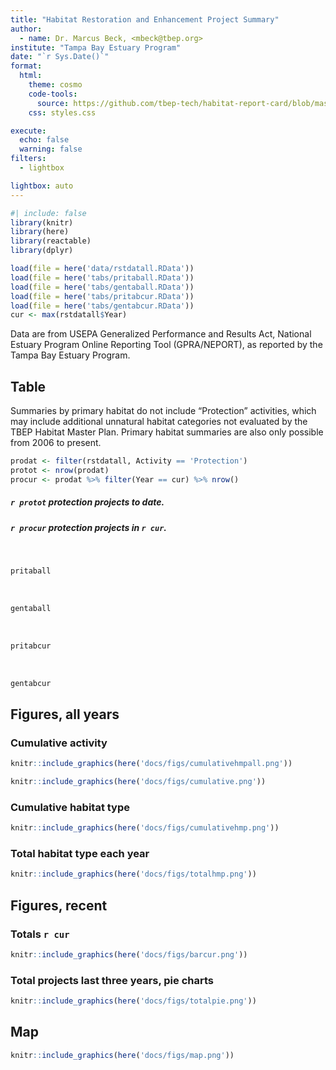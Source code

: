 ```yaml
---
title: "Habitat Restoration and Enhancement Project Summary"
author: 
  - name: Dr. Marcus Beck, <mbeck@tbep.org>
institute: "Tampa Bay Estuary Program"
date: "`r Sys.Date()`"
format:
  html:
    theme: cosmo
    code-tools: 
      source: https://github.com/tbep-tech/habitat-report-card/blob/master/docs/summaries.qmd
    css: styles.css

execute:
  echo: false
  warning: false
filters:
  - lightbox

lightbox: auto
---
```


```r
#| include: false
library(knitr)
library(here)
library(reactable)
library(dplyr)

load(file = here('data/rstdatall.RData'))
load(file = here('tabs/pritaball.RData'))
load(file = here('tabs/gentaball.RData'))
load(file = here('tabs/pritabcur.RData'))
load(file = here('tabs/gentabcur.RData'))
cur <- max(rstdatall$Year)
```

Data are from USEPA Generalized Performance and Results Act, National Estuary Program Online Reporting Tool (GPRA/NEPORT), as reported by the Tampa Bay Estuary Program.

::: panel-tabset
## Table

::: {.callout-note collapse="true"}
Summaries by primary habitat do not include "Protection" activities, which may include additional unnatural habitat categories not evaluated by the TBEP Habitat Master Plan.  Primary habitat summaries are also only possible from 2006 to present.
:::

```r
prodat <- filter(rstdatall, Activity == 'Protection')
protot <- nrow(prodat)
procur <- prodat %>% filter(Year == cur) %>% nrow()
```

##### **`r protot` protection projects** to date.

##### **`r procur` protection projects** in `r cur`.

<br>

```r
pritaball
```

<br>

```r
gentaball
```

<br>

```r
pritabcur
```

<br>

```r
gentabcur
```

## Figures, all years

### Cumulative activity

```r
knitr::include_graphics(here('docs/figs/cumulativehmpall.png'))
```

```r
knitr::include_graphics(here('docs/figs/cumulative.png'))
```

### Cumulative habitat type

```r
knitr::include_graphics(here('docs/figs/cumulativehmp.png'))
```

### Total habitat type each year

```r
knitr::include_graphics(here('docs/figs/totalhmp.png'))
```

## Figures, recent

### Totals `r cur`

```r
knitr::include_graphics(here('docs/figs/barcur.png'))
```

### Total projects last three years, pie charts

```r
knitr::include_graphics(here('docs/figs/totalpie.png'))
```

## Map

```r
knitr::include_graphics(here('docs/figs/map.png'))
```

:::
